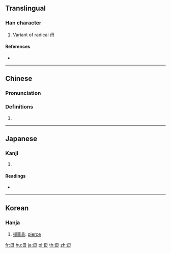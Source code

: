 ==Translingual==

===Han character===
{{Han char|rn=80|rad=毋|as=00|sn=4|four=77750|canj=WJ}}

# Variant of radical [[毋]]

====References====
* {{Han ref|kx=0588.240|dkj=16722|dj=0980.300|hdz=42380.020|uh=6BCC|ud=27596|bh=C960|bd=51552}}

----

==Chinese==
{{zh-forms}}

===Pronunciation===
{{zh-pron
|m=guàn
|c=gun3,kwun3
|mc=y
|oc=y
|ma=
|cat=v,adv,n
}}

===Definitions===
# {{rfdef|lang=zh}}

----

==Japanese==

===Kanji===
{{ja-kanji|grade=|rs=毋00}}

# {{defn|lang=ja|sort=毋00}}

====Readings====
* {{ja-readings|on=[[かん]] (kan)|kun=[[つらぬく]] (tsuranuku)}}

----

==Korean==

===Hanja===
{{ko-hanja|hangeul=관|eumhun=|rv=gwan|mr=kwan|y=kwan}}

# [[꿰뚫을]]: [[pierce]]

[[fr:毌]]
[[hu:毌]]
[[ja:毌]]
[[pl:毌]]
[[th:毌]]
[[zh:毌]]